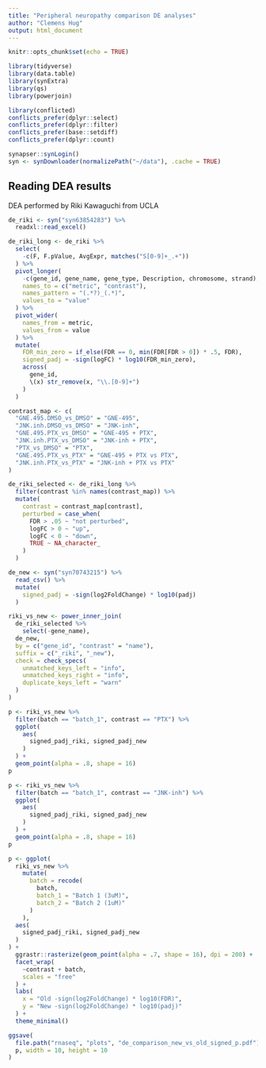 ```yaml
---
title: "Peripheral neuropathy comparison DE analyses"
author: "Clemens Hug"
output: html_document
---
```


```r
knitr::opts_chunk$set(echo = TRUE)

library(tidyverse)
library(data.table)
library(synExtra)
library(qs)
library(powerjoin)

library(conflicted)
conflicts_prefer(dplyr::select)
conflicts_prefer(dplyr::filter)
conflicts_prefer(base::setdiff)
conflicts_prefer(dplyr::count)

synapser::synLogin()
syn <- synDownloader(normalizePath("~/data"), .cache = TRUE)
```

## Reading DEA results

DEA performed by Riki Kawaguchi from UCLA

```r
de_riki <- syn("syn63854283") %>%
  readxl::read_excel()

de_riki_long <- de_riki %>%
  select(
    -c(F, F.pValue, AvgExpr, matches("S[0-9]+_.+"))
  ) %>%
  pivot_longer(
    -c(gene_id, gene_name, gene_type, Description, chromosome, strand),
    names_to = c("metric", "contrast"),
    names_pattern = "(.*?)_(.*)",
    values_to = "value"
  ) %>%
  pivot_wider(
    names_from = metric,
    values_from = value
  ) %>%
  mutate(
    FDR_min_zero = if_else(FDR == 0, min(FDR[FDR > 0]) * .5, FDR),
    signed_padj = -sign(logFC) * log10(FDR_min_zero),
    across(
      gene_id,
      \(x) str_remove(x, "\\.[0-9]+")
    )
  )

contrast_map <- c(
  "GNE.495.DMSO_vs_DMSO" = "GNE-495",
  "JNK.inh.DMSO_vs_DMSO" = "JNK-inh",
  "GNE.495.PTX_vs_DMSO" = "GNE-495 + PTX",
  "JNK.inh.PTX_vs_DMSO" = "JNK-inh + PTX",
  "PTX_vs_DMSO" = "PTX",
  "GNE.495.PTX_vs_PTX" = "GNE-495 + PTX vs PTX",
  "JNK.inh.PTX_vs_PTX" = "JNK-inh + PTX vs PTX"
)

de_riki_selected <- de_riki_long %>%
  filter(contrast %in% names(contrast_map)) %>%
  mutate(
    contrast = contrast_map[contrast],
    perturbed = case_when(
      FDR > .05 ~ "not perturbed",
      logFC > 0 ~ "up",
      logFC < 0 ~ "down",
      TRUE ~ NA_character_
    )
  )

de_new <- syn("syn70743215") %>%
  read_csv() %>%
  mutate(
    signed_padj = -sign(log2FoldChange) * log10(padj)
  )
```


```r
riki_vs_new <- power_inner_join(
  de_riki_selected %>%
    select(-gene_name),
  de_new,
  by = c("gene_id", "contrast" = "name"),
  suffix = c("_riki", "_new"),
  check = check_specs(
    unmatched_keys_left = "info",
    unmatched_keys_right = "info",
    duplicate_keys_left = "warn"
  )
)

p <- riki_vs_new %>%
  filter(batch == "batch_1", contrast == "PTX") %>%
  ggplot(
    aes(
      signed_padj_riki, signed_padj_new
    )
  ) +
  geom_point(alpha = .8, shape = 16)
p

p <- riki_vs_new %>%
  filter(batch == "batch_1", contrast == "JNK-inh") %>%
  ggplot(
    aes(
      signed_padj_riki, signed_padj_new
    )
  ) +
  geom_point(alpha = .8, shape = 16)
p

p <- ggplot(
  riki_vs_new %>%
    mutate(
      batch = recode(
        batch,
        batch_1 = "Batch 1 (3uM)",
        batch_2 = "Batch 2 (1uM)"
      )
    ),
  aes(
    signed_padj_riki, signed_padj_new
  )
) +
  ggrastr::rasterize(geom_point(alpha = .7, shape = 16), dpi = 200) +
  facet_wrap(
    ~contrast + batch,
    scales = "free"
  ) +
  labs(
    x = "Old -sign(log2FoldChange) * log10(FDR)",
    y = "New -sign(log2FoldChange) * log10(padj)"
  ) +
  theme_minimal()

ggsave(
  file.path("rnaseq", "plots", "de_comparison_new_vs_old_signed_p.pdf"),
  p, width = 10, height = 10
)
```
